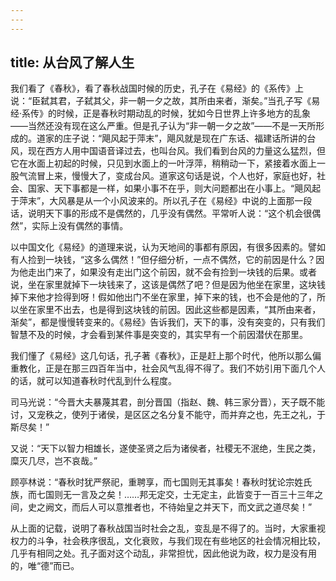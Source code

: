 ```yaml
---
---
---
```

title: 从台风了解人生
---




我们看了《春秋》，看了春秋战国时候的历史，孔子在《易经》的《系传》上说：“臣弑其君，子弑其父，非一朝一夕之故，其所由来者，渐矣。”当孔子写《易经·系传》的时候，正是春秋时期动乱的时候，犹如今日世界上许多地方的乱象——当然还没有现在这么严重。但是孔子认为“非一朝一夕之故”——不是一天所形成的。道家的庄子说：“飓风起于萍末”，飓风就是现在广东话、福建话所讲的台风，现在西方人用中国语音译过去，也叫台风。我们看到台风的力量这么猛烈，但它在水面上初起的时候，只见到水面上的一叶浮萍，稍稍动一下，紧接着水面上一股气流冒上来，慢慢大了，变成台风。道家这句话是说，个人也好，家庭也好，社会、国家、天下事都是一样，如果小事不在乎，则大问题都出在小事上。“飓风起于萍末”，大风暴是从一个小风波来的。所以孔子在《易经》中说的上面那一段话，说明天下事的形成不是偶然的，几乎没有偶然。平常听人说：“这个机会很偶然”，实际上没有偶然的事情。

以中国文化《易经》的道理来说，认为天地间的事都有原因，有很多因素的。譬如有人捡到一块钱，“这多么偶然！”但仔细分析，一点不偶然，它的前因是什么？因为他走出门来了，如果没有走出门这个前因，就不会有捡到一块钱的后果。或者说，坐在家里就掉下一块钱来了，这该是偶然了吧？但是因为他坐在家里，这块钱掉下来他才捡得到呀！假如他出门不坐在家里，掉下来的钱，也不会是他的了，所以坐在家里不出去，也是得到这块钱的前因。因此这些都是因素，“其所由来者，渐矣”，都是慢慢转变来的。《易经》告诉我们，天下的事，没有突变的，只有我们智慧不及的时候，才会看到某件事是突变的，其实早有一个前因潜伏在那里。

我们懂了《易经》这几句话，孔子著《春秋》，正是赶上那个时代，他所以那么偏重教化，正是在那三四百年当中，社会风气乱得不得了。我们不妨引用下面几个人的话，就可以知道春秋时代乱到什么程度。

司马光说：“今晋大夫暴蔑其君，剖分晋国（指赵、魏、韩三家分晋），天子既不能讨，又宠秩之，使列于诸侯，是区区之名分复不能守，而并弃之也，先王之礼，于斯尽矣！”

又说：“天下以智力相雄长，遂使圣贤之后为诸侯者，社稷无不泯绝，生民之类，糜灭几尽，岂不哀哉。”

顾亭林说：“春秋时犹严祭祀，重聘享，而七国则无其事矣！春秋时犹论宗姓氏族，而七国则无一言及之矣！……邦无定交，士无定主，此皆变于一百三十三年之间，史之阙文，而后人可以意推者也，不待始皇之并天下，而文武之道尽矣！”

从上面的记载，说明了春秋战国当时社会之乱，变乱是不得了的。当时，大家重视权力的斗争，社会秩序很乱，文化衰败，与我们现在有些地区的社会情况相比较，几乎有相同之处。孔子面对这个动乱，非常担忧，因此他说为政，权力是没有用的，唯“德”而已。